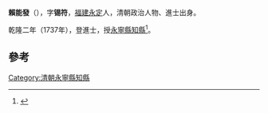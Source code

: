 '''賴能發'''（{{bd|?||?|}}），字'''锡符'''，[[福建|福建]][[永定|永定]]人，清朝政治人物、進士出身。

乾隆二年（1737年），登進士，授[[永寧縣|永寧縣]][[知縣|知縣]]<ref>{{cite news|title=永定县志  县志（1994年版）|url=http://www.ydxq.cn/right.asp?bookid=30&juanid=77&zhangid=302|accessdate=2013-10-27|newspaper=永定县志|deadurl=yes|archiveurl=https://web.archive.org/web/20131029191031/http://www.ydxq.cn/right.asp?bookid=30&juanid=77&zhangid=302|archivedate=2013-10-29}}</ref>。

==參考==
{{reflist}}
{{清朝人物小作品}}
{{乾隆二年丁巳恩科殿試金榜}}
[[Category:清朝永寧縣知縣|Category:清朝永寧縣知縣]]